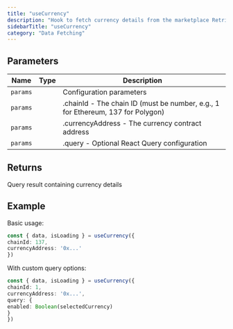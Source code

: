 ```yaml
---
title: "useCurrency"
description: "Hook to fetch currency details from the marketplace Retrieves detailed information about a specific currency by its contract address. The currency data is cached from previous currency list calls when possible."
sidebarTitle: "useCurrency"
category: "Data Fetching"
---
```


## Parameters

| Name | Type | Description |
|------|------|-------------|
| `params` |  | Configuration parameters |
| `params` |  | .chainId - The chain ID (must be number, e.g., 1 for Ethereum, 137 for Polygon) |
| `params` |  | .currencyAddress - The currency contract address |
| `params` |  | .query - Optional React Query configuration |

## Returns

Query result containing currency details

## Example

Basic usage:
```typescript
const { data, isLoading } = useCurrency({
chainId: 137,
currencyAddress: '0x...'
})
```

With custom query options:
```typescript
const { data, isLoading } = useCurrency({
chainId: 1,
currencyAddress: '0x...',
query: {
enabled: Boolean(selectedCurrency)
}
})
```

